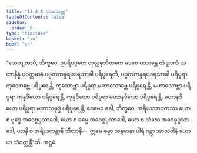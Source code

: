 ```yaml
---
title: "11.4.8 ဝဿသုတ္တ"
tableOfContents: false
sidebar:
  order: 8
type: "tipitaka"
basket: "su"
book: "sn"
---
```



<DynamicBreadcrumb />

<Division number="1034" book="sn" e="ch" v="18" p="433">

<Paragraph number="2029" book="sn">
“သေယျထာပိ, ဘိက္ခဝေ, ဥပရိပဗ္ဗတေ ထုလ္လဖုသိတကေ ဒေဝေ ဝဿန္တေ တံ ဥဒကံ ယထာနိန္နံ ပဝတ္တမာနံ ပဗ္ဗတကန္ဒရပဒရသာခါ ပရိပူရေတိ, ပဗ္ဗတကန္ဒရပဒရသာခါ ပရိပူရာ ကုသောဗ္ဘေ ပရိပူရေန္တိ, ကုသောဗ္ဘာ ပရိပူရာ မဟာသောဗ္ဘေ ပရိပူရေန္တိ, မဟာသောဗ္ဘာ ပရိပူရာ ကုန္နဒိယော ပရိပူရေန္တိ, ကုန္နဒိယော ပရိပူရာ မဟာနဒိယော ပရိပူရေန္တိ, မဟာနဒိယော ပရိပူရာ မဟာသမုဒ္ဒံ ပရိပူရေန္တိ; ဧဝမေဝ ခေါ, ဘိက္ခဝေ, အရိယသာဝကဿ ယော စ ဗုဒ္ဓေ အဝေစ္စပ္ပသာဒေါ, ယော စ ဓမ္မေ အဝေစ္စပ္ပသာဒေါ, ယော စ သံဃေ အဝေစ္စပ္ပသာဒေါ, ယာနိ စ အရိယကန္တာနိ သီလာနိ—  ဣမေ ဓမ္မာ သန္ဒမာနာ ပါရံ ဂန္တွာ အာသဝါနံ ခယာယ သံဝတ္တန္တီ”တိ.

</Paragraph>
</Division>

<Paragraph number="2030" type="center" book="sn">
အဋ္ဌမံ.
</Paragraph>